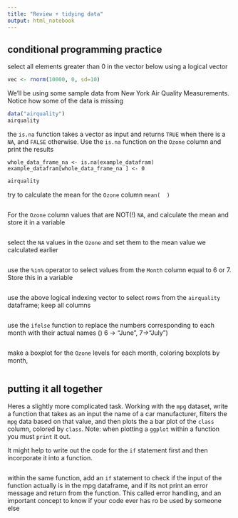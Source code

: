 ```yaml
---
title: "Review + tidying data"
output: html_notebook
---
```


## conditional programming practice


select all elements greater than 0 in the vector below using a logical vector

```r
vec <- rnorm(10000, 0, sd=10)

```

We'll be using some sample data from New York Air Quality Measurements. Notice how some of the data is missing

```r
data("airquality")
airquality
```

the `is.na` function takes a vector as input and returns `TRUE` when there is a `NA`, and `FALSE` otherwise. Use the `is.na` function on the `Ozone` column and print the results
```
whole_data_frame_na <- is.na(example_datafram)
example_datafram[whole_data_frame_na ] <- 0
```

```r
airquality
```


try to calculate the mean for the `Ozone` column 
`mean(  )` 
```r

```


For the `Ozone` column values that are NOT(!) `NA`, and calculate the mean and store it in a variable

```r


```

select the `NA` values in the `Ozone` and set them to the mean value we calculated earlier

```r

```


use the `%in%` operator to select values from the `Month` column equal to 6 or 7. Store this in a variable

```r

```

use the above logical indexing vector to select rows from the `airquality` dataframe; keep all columns 

```r

```



use the `ifelse` function to replace the numbers corresponding to each month with their actual names () 6 -> "June", 7->"July")

```r


```

make a boxplot for the `Ozone` levels for each month, coloring boxplots by month, 

```r


```


## putting it all together 

Heres a slightly more complicated task.
Working with the `mpg` dataset, write a function that takes as an input the name of a car manufacturer, filters the `mpg` data based on that value, and then plots the a bar plot of the `class` column, colored by `class`. 
Note: when plotting a `ggplot` within a function you must `print` it out.

It might help to write out the code for the `if` statement first and then incorporate it into a function.

```r



```

within the same function, add an `if` statement to check if the input of the function actually is in the mpg dataframe, and if its not print an error message and return from the function. This called error handling, and an important concept to know if your code ever has ro be used by someone else 

```r

```





